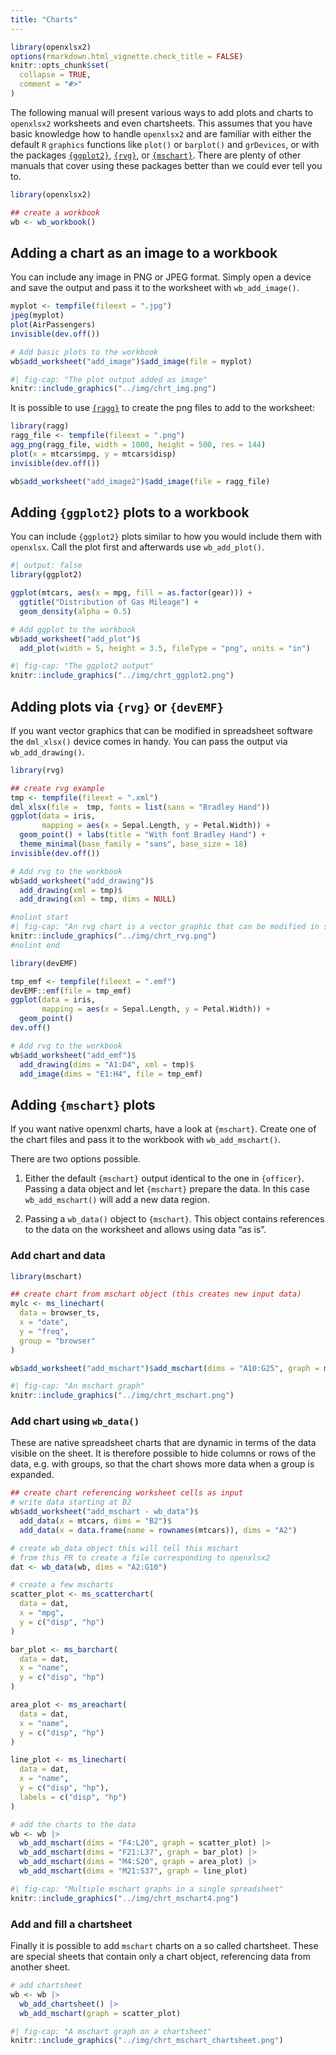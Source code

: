 ```yaml
---
title: "Charts"
---
```


```r
library(openxlsx2)
options(rmarkdown.html_vignette.check_title = FALSE)
knitr::opts_chunk$set(
  collapse = TRUE,
  comment = "#>"
)
```

The following manual will present various ways to add plots and charts to `openxlsx2` worksheets and even chartsheets. This assumes that you have basic knowledge how to handle `openxlsx2` and are familiar with either the default `R` `graphics` functions like `plot()` or `barplot()` and `grDevices`, or with the packages [`{ggplot2}`](https://ggplot2-book.org/), [`{rvg}`](https://davidgohel.github.io/rvg/), or [`{mschart}`](https://ardata-fr.github.io/officeverse/charts-with-mschart.html). There are plenty of other manuals that cover using these packages better than we could ever tell you to.

```r
library(openxlsx2)

## create a workbook
wb <- wb_workbook()
```

## Adding a chart as an image to a workbook

You can include any image in PNG or JPEG format. Simply open a device and save the output and pass it to the worksheet with `wb_add_image()`.

```r
myplot <- tempfile(fileext = ".jpg")
jpeg(myplot)
plot(AirPassengers)
invisible(dev.off())

# Add basic plots to the workbook
wb$add_worksheet("add_image")$add_image(file = myplot)
```

```r
#| fig-cap: "The plot output added as image"
knitr::include_graphics("../img/chrt_img.png")
```

It is possible to use [`{ragg}`](https://ragg.r-lib.org/) to create the png files to add to the worksheet:

```r
library(ragg)
ragg_file <- tempfile(fileext = ".png")
agg_png(ragg_file, width = 1000, height = 500, res = 144)
plot(x = mtcars$mpg, y = mtcars$disp)
invisible(dev.off())

wb$add_worksheet("add_image2")$add_image(file = ragg_file)
```

## Adding `{ggplot2}` plots to a workbook

You can include `{ggplot2}` plots similar to how you would include them with `openxlsx`. Call the plot first and afterwards use `wb_add_plot()`.

```r
#| output: false
library(ggplot2)

ggplot(mtcars, aes(x = mpg, fill = as.factor(gear))) +
  ggtitle("Distribution of Gas Mileage") +
  geom_density(alpha = 0.5)

# Add ggplot to the workbook
wb$add_worksheet("add_plot")$
  add_plot(width = 5, height = 3.5, fileType = "png", units = "in")
```

```r
#| fig-cap: "The ggplot2 output"
knitr::include_graphics("../img/chrt_ggplot2.png")
```

## Adding plots via `{rvg}` or `{devEMF}`

If you want vector graphics that can be modified in spreadsheet software the `dml_xlsx()` device comes in handy. You can pass the output via `wb_add_drawing()`.

```r
library(rvg)

## create rvg example
tmp <- tempfile(fileext = ".xml")
dml_xlsx(file =  tmp, fonts = list(sans = "Bradley Hand"))
ggplot(data = iris,
       mapping = aes(x = Sepal.Length, y = Petal.Width)) +
  geom_point() + labs(title = "With font Bradley Hand") +
  theme_minimal(base_family = "sans", base_size = 18)
invisible(dev.off())

# Add rvg to the workbook
wb$add_worksheet("add_drawing")$
  add_drawing(xml = tmp)$
  add_drawing(xml = tmp, dims = NULL)
```

```r
#nolint start
#| fig-cap: "An rvg chart is a vector graphic that can be modified in spreadsheet software (this screenshot differs from the code above as the second chart below has been removed)"
knitr::include_graphics("../img/chrt_rvg.png")
#nolint end
```

```r
library(devEMF)

tmp_emf <- tempfile(fileext = ".emf")
devEMF::emf(file = tmp_emf)
ggplot(data = iris,
       mapping = aes(x = Sepal.Length, y = Petal.Width)) +
  geom_point()
dev.off()

# Add rvg to the workbook
wb$add_worksheet("add_emf")$
  add_drawing(dims = "A1:D4", xml = tmp)$
  add_image(dims = "E1:H4", file = tmp_emf)
```

## Adding `{mschart}` plots

If you want native openxml charts, have a look at `{mschart}`. Create one of the chart files and pass it to the workbook with `wb_add_mschart()`.

There are two options possible.

1.  Either the default `{mschart}` output identical to the one in `{officer}`. Passing a data object and let `{mschart}` prepare the data. In this case `wb_add_mschart()` will add a new data region.

2.  Passing a `wb_data()` object to `{mschart}`. This object contains references to the data on the worksheet and allows using data "as is".

### Add chart and data

```r
library(mschart)

## create chart from mschart object (this creates new input data)
mylc <- ms_linechart(
  data = browser_ts,
  x = "date",
  y = "freq",
  group = "browser"
)

wb$add_worksheet("add_mschart")$add_mschart(dims = "A10:G25", graph = mylc)
```

```r
#| fig-cap: "An mschart graph"
knitr::include_graphics("../img/chrt_mschart.png")
```

### Add chart using `wb_data()`

These are native spreadsheet charts that are dynamic in terms of the data visible on the sheet. It is therefore possible to hide columns or rows of the data, e.g. with groups, so that the chart shows more data when a group is expanded.

```r
## create chart referencing worksheet cells as input
# write data starting at B2
wb$add_worksheet("add_mschart - wb_data")$
  add_data(x = mtcars, dims = "B2")$
  add_data(x = data.frame(name = rownames(mtcars)), dims = "A2")

# create wb_data object this will tell this mschart
# from this PR to create a file corresponding to openxlsx2
dat <- wb_data(wb, dims = "A2:G10")

# create a few mscharts
scatter_plot <- ms_scatterchart(
  data = dat,
  x = "mpg",
  y = c("disp", "hp")
)

bar_plot <- ms_barchart(
  data = dat,
  x = "name",
  y = c("disp", "hp")
)

area_plot <- ms_areachart(
  data = dat,
  x = "name",
  y = c("disp", "hp")
)

line_plot <- ms_linechart(
  data = dat,
  x = "name",
  y = c("disp", "hp"),
  labels = c("disp", "hp")
)

# add the charts to the data
wb <- wb |>
  wb_add_mschart(dims = "F4:L20", graph = scatter_plot) |>
  wb_add_mschart(dims = "F21:L37", graph = bar_plot) |>
  wb_add_mschart(dims = "M4:S20", graph = area_plot) |>
  wb_add_mschart(dims = "M21:S37", graph = line_plot)
```

```r
#| fig-cap: "Multiple mschart graphs in a single spreadsheet"
knitr::include_graphics("../img/chrt_mschart4.png")
```

### Add and fill a chartsheet

Finally it is possible to add `mschart` charts on a so called chartsheet. These are special sheets that contain only a chart object, referencing data from another sheet.

```r
# add chartsheet
wb <- wb |>
  wb_add_chartsheet() |>
  wb_add_mschart(graph = scatter_plot)
```

```r
#| fig-cap: "A mschart graph on a chartsheet"
knitr::include_graphics("../img/chrt_mschart_chartsheet.png")
```
